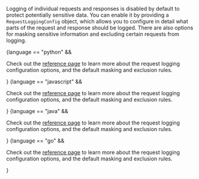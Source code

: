 Logging of individual requests and responses is disabled by default to protect potentially sensitive data.
You can enable it by providing a `RequestLoggingConfig` object, which allows you to configure in detail what parts of the request and response should be logged.
There are also options for masking sensitive information and excluding certain requests from logging.

{language == "python" && <p>Check out the <a href="/reference/python#request-logging-config">reference page</a> to learn more about the request logging configuration options, and the default masking and exclusion rules.</p>}
{language == "javascript" && <p>Check out the <a href="/reference/javascript#request-logging-config">reference page</a> to learn more about the request logging configuration options, and the default masking and exclusion rules.</p>}
{language == "java" && <p>Check out the <a href="/reference/java#request-logging-config">reference page</a> to learn more about the request logging configuration options, and the default masking and exclusion rules.</p>}
{language == "go" && <p>Check out the <a href="/reference/go#request-logging-config">reference page</a> to learn more about the request logging configuration options, and the default masking and exclusion rules.</p>}
